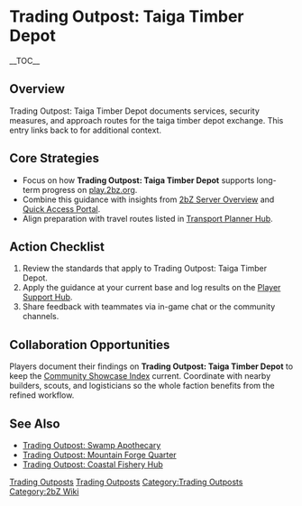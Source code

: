 {{Short description|Trading Outpost: Taiga Timber Depot documents services, security measures, and approach routes for the taiga timber depot exchange}}
= Trading Outpost: Taiga Timber Depot =
{{2bZ Navbox}}
__TOC__

== Overview ==
Trading Outpost: Taiga Timber Depot documents services, security measures, and approach
routes for the taiga timber depot exchange. This entry links back to [[Category:Trading
Outposts|Trading Outposts]] for additional context.

== Core Strategies ==
* Focus on how '''Trading Outpost: Taiga Timber Depot''' supports long-term progress on [[play.2bz.org]].
* Combine this guidance with insights from [[2bZ Server Overview]] and [[Quick Access Portal]].
* Align preparation with travel routes listed in [[Transport Planner Hub]].

== Action Checklist ==
# Review the [[Category:Trading Outposts|Trading Outposts]] standards that apply to Trading Outpost: Taiga Timber Depot.
# Apply the guidance at your current base and log results on the [[Player Support Hub]].
# Share feedback with teammates via in-game chat or the community channels.

== Collaboration Opportunities ==
Players document their findings on '''Trading Outpost: Taiga Timber Depot''' to keep the
[[Community Showcase Index]] current. Coordinate with nearby builders, scouts, and
logisticians so the whole faction benefits from the refined workflow.

== See Also ==
* [[Trading Outpost: Swamp Apothecary]]
* [[Trading Outpost: Mountain Forge Quarter]]
* [[Trading Outpost: Coastal Fishery Hub]]

[[Category:Trading Outposts]]
[[Category:2bZ Wiki]]
